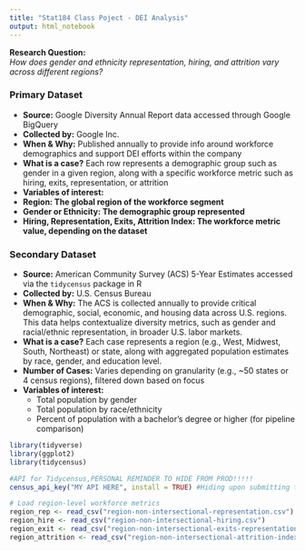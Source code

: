 ```yaml
---
title: "Stat184 Class Poject - DEI Analysis"
output: html_notebook
---
```


**Research Question:**  
*How does gender and ethnicity representation, hiring, and attrition vary across different regions?*


### Primary Dataset
- **Source:** Google Diversity Annual Report data accessed through Google BigQuery
- **Collected by:** Google Inc.
- **When & Why:** Published annually to provide info around workforce demographics and support DEI efforts within the company
- **What is a case?** Each row represents a demographic group such as gender in a given region, along with a specific workforce metric such as hiring, exits, representation, or attrition
- **Variables of interest:**
- **Region: The global region of the workforce segment**
- **Gender or Ethnicity: The demographic group represented**
- **Hiring, Representation, Exits, Attrition Index: The workforce metric value, depending on the dataset**



### Secondary Dataset

- **Source:** American Community Survey (ACS) 5-Year Estimates accessed via the `tidycensus` package in R
- **Collected by:** U.S. Census Bureau
- **When & Why:** The ACS is collected annually to provide critical demographic, social, economic, and housing data across U.S. regions. This data helps contextualize diversity metrics, such as gender and racial/ethnic representation, in broader U.S. labor markets.
- **What is a case?** Each case represents a region (e.g., West, Midwest, South, Northeast) or state, along with aggregated population estimates by race, gender, and education level.
- **Number of Cases:** Varies depending on granularity (e.g., ~50 states or 4 census regions), filtered down based on focus
- **Variables of interest:**  
  - Total population by gender  
  - Total population by race/ethnicity  
  - Percent of population with a bachelor’s degree or higher (for pipeline comparison)

```r
library(tidyverse)
library(ggplot2)
library(tidycensus)
```

```r
#API for Tidycensus,PERSONAL REMINDER TO HIDE FROM PROD!!!!!
census_api_key("MY API HERE", install = TRUE) #Hiding upon submitting for safety & best practice reasons.
```


```r
# Load region-level workforce metrics
region_rep <- read_csv("region-non-intersectional-representation.csv")
region_hire <- read_csv("region-non-intersectional-hiring.csv")
region_exit <- read_csv("region-non-intersectional-exits-representation.csv")
region_attrition <- read_csv("region-non-intersectional-attrition-index.csv")

```

